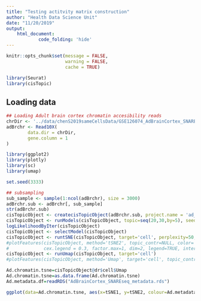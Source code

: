 ```yaml
---
title: "Testing actitvity matrix construction"
author: "Health Data Science Unit"
date: "11/20/2019"
output: 
    html_document:
            code_folding: 'hide'
---
```


```r
knitr::opts_chunk$set(message = FALSE,
                      warning = FALSE,
                      cache = TRUE)
```


```r
library(Seurat)
library(cisTopic)
```
## Loading data


```r
## Loading Adult brain cortex chromatin accesibility reads
chrDir <- '../data/chenS2019sameCellsData/GSE126074_AdBrainCortex_SNAREseq_chromatin/'
adBrchr <- Read10X(
        data.dir = chrDir, 
        gene.column = 1
)
```
```r
library(ggplot2)
library(plotly)
library(sc)
library(umap)

set.seed(3333)

## subsampling
sub_sample <- sample(1:ncol(adBrchr), size = 3000)
adBrchr.sub <- adBrchr[, sub_sample]
str(adBrchr.sub)
cisTopicObject <- createcisTopicObject(adBrchr.sub, project.name = 'ad_br_atac')
cisTopicObject <- runModels(cisTopicObject, topic=seq(20,30,by=5), seed=987, nCores=3, burnin = 100, iterations = 200)
logLikelihoodByIter(cisTopicObject)
cisTopicObject <- selectModel(cisTopicObject)
cisTopicObject <- runtSNE(cisTopicObject, target='cell', perplexity=50, check_duplicates=FALSE)
#plotFeatures(cisTopicObject, method='tSNE2', topic_contr=NULL, color='black', target = 'cell',
#             cex.legend = 0.3, factor.max=1, dim=2, legend=TRUE, intervals=20)
cisTopicObject <- runUmap(cisTopicObject, target='cell')
#plotFeatures(cisTopicObject, method='Umap', target='cell', topic_contr='Probability', colorBy=NULL, cex.legend = 0.8, factor.max=.75, dim=2, legend=TRUE)

Ad.chromatin.tsne=cisTopicObject@dr$cell$Umap
Ad.chromatin.tsne=as.data.frame(Ad.chromatin.tsne)
Ad.metadata.df=readRDS("AdBrainCortex_SNAREseq_metadata.rds")

ggplot(data=Ad.chromatin.tsne, aes(x=tSNE1, y=tSNE2, colour=Ad.metadata.df$Ident[sub_sample])) + geom_point()

```

